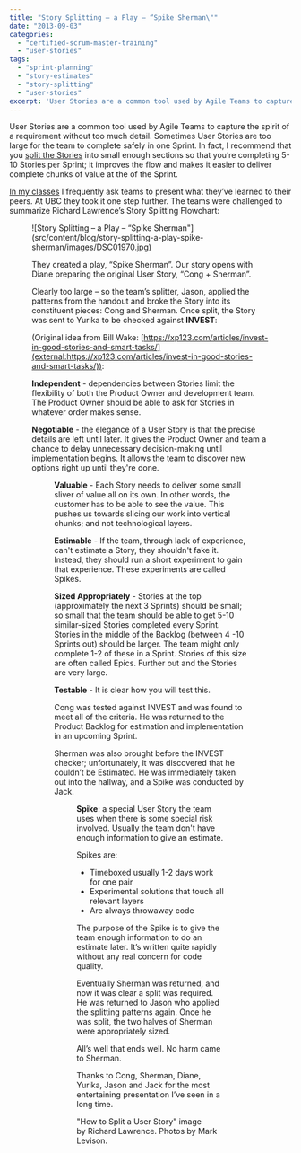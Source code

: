 ```yaml
---
title: "Story Splitting – a Play – “Spike Sherman\""
date: "2013-09-03"
categories: 
  - "certified-scrum-master-training"
  - "user-stories"
tags: 
  - "sprint-planning"
  - "story-estimates"
  - "story-splitting"
  - "user-stories"
excerpt: 'User Stories are a common tool used by Agile Teams to capture the spirit of a requirement'
---
```




User Stories are a common tool used by Agile Teams to capture the spirit of a requirement without too much detail. Sometimes User Stories are too large for the team to complete safely in one Sprint. In fact, I recommend that you [split the Stories](/blog/scrummaster-tales-story-splitting-fun) into small enough sections so that you’re completing 5-10 Stories per Sprint; it improves the flow and makes it easier to deliver complete chunks of value at the of the Sprint.

[In my classes](/certified-scrum-agile-training) I frequently ask teams to present what they’ve learned to their peers. At UBC they took it one step further. The teams were challenged to summarize Richard Lawrence’s Story Splitting Flowchart:

<Figure
  src={StorySplittingFlowchart}
  alt="Story Splitting Flowchart by Richard Lawrence"
  caption="Story Splitting Flowchart by Richard Lawrence"
/>
![Story Splitting – a Play – “Spike Sherman"](src/content/blog/story-splitting-a-play-spike-sherman/images/DSC01970.jpg)

They created a play, “Spike Sherman”. Our story opens with Diane preparing the original User Story, “Cong + Sherman”.

Clearly too large – so the team’s splitter, Jason, applied the patterns from the handout and broke the Story into its constituent pieces: Cong and Sherman. Once split, the Story was sent to Yurika to be checked against **INVEST**:

(Original idea from Bill Wake: [https://xp123.com/articles/invest-in-good-stories-and-smart-tasks/](external:https://xp123.com/articles/invest-in-good-stories-and-smart-tasks/)):

**Independent** - dependencies between Stories limit the flexibility of both the Product Owner and development team. The Product Owner should be able to ask for Stories in whatever order makes sense.

**Negotiable** - the elegance of a User Story is that the precise details are left until later. It gives the Product Owner and team a chance to delay unnecessary decision-making until implementation begins. It allows the team to discover new options right up until they're done.

<Figure
  src={DSC01974}
  alt="Story Splitting – a Play – “Spike Sherman""
  caption="Story Splitting – a Play – “Spike Sherman""
/>


**Valuable** - Each Story needs to deliver some small sliver of value all on its own. In other words, the customer has to be able to see the value. This pushes us towards slicing our work into vertical chunks; and not technological layers.

**Estimable** - If the team, through lack of experience, can't estimate a Story, they shouldn't fake it. Instead, they should run a short experiment to gain that experience. These experiments are called Spikes.

**Sized Appropriately** \- Stories at the top (approximately the next 3 Sprints) should be small; so small that the team should be able to get 5-10 similar-sized Stories completed every Sprint. Stories in the middle of the Backlog (between 4 -10 Sprints out) should be larger. The team might only complete 1-2 of these in a Sprint. Stories of this size are often called Epics. Further out and the Stories are very large.

**Testable** - It is clear how you will test this.

Cong was tested against INVEST and was found to meet all of the criteria. He was returned to the Product Backlog for estimation and implementation in an upcoming Sprint.

Sherman was also brought before the INVEST checker; unfortunately, it was discovered that he couldn’t be Estimated. He was immediately taken out into the hallway, and a Spike was conducted by Jack.

<Figure
  src={DSC01980}
  alt="Story Splitting – a Play – “Spike Sherman""
  caption="Story Splitting – a Play – “Spike Sherman""
/>


**Spike**: a special User Story the team uses when there is some special risk involved. Usually the team don't have enough information to give an estimate.

Spikes are:

- Timeboxed usually 1-2 days work for one pair
- Experimental solutions that touch all relevant layers
- Are always throwaway code

The purpose of the Spike is to give the team enough information to do an estimate later. It’s written quite rapidly without any real concern for code quality.

Eventually Sherman was returned, and now it was clear a split was required. He was returned to Jason who applied the splitting patterns again. Once he was split, the two halves of Sherman were appropriately sized.

All’s well that ends well. No harm came to Sherman.

Thanks to Cong, Sherman, Diane, Yurika, Jason and Jack for the most entertaining presentation I’ve seen in a long time.

"How to Split a User Story" image by Richard Lawrence. Photos by Mark Levison.
